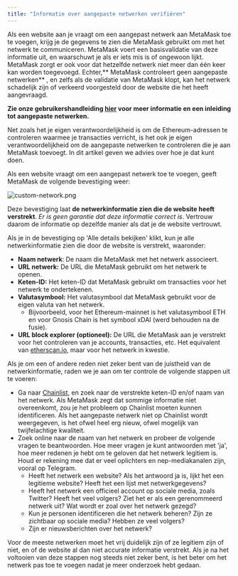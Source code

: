 ```yaml
---
title: "Informatie over aangepaste netwerken verifiëren"
---
```


Als een website aan je vraagt om een aangepast netwerk aan MetaMask toe te voegen, krijg je de gegevens te zien die MetaMask gebruikt om met het netwerk te communiceren. MetaMask voert een basisvalidatie van deze informatie uit, en waarschuwt je als er iets mis is of ongewoon lijkt. MetaMask zorgt er ook voor dat hetzelfde netwerk niet meer dan één keer kan worden toegevoegd. Echter,** MetaMask controleert geen aangepaste netwerken** , en zelfs als de validatie van MetaMask klopt, kan het netwerk schadelijk zijn of verkeerd voorgesteld door de website die het heeft aangevraagd.

**Zie onze gebruikershandleiding [hier](/networks-and-sidechains/managing-networks/user-guide-custom-networks-and-sidechains) voor meer informatie en een inleiding tot aangepaste netwerken.**

Net zoals het je eigen verantwoordelijkheid is om de Ethereum-adressen te controleren waarmee je transacties verricht, is het ook je eigen verantwoordelijkheid om de aangepaste netwerken te controleren die je aan MetaMask toevoegt. In dit artikel geven we advies over hoe je dat kunt doen.

Als een website vraagt om een aangepast netwerk toe te voegen, geeft MetaMask de volgende bevestiging weer:

<div class="center-container">
  <div class="img-medium">
    <img
      src={
        require("../../../../../../img/i18n/legacy/custom-network.png").default
      }
      alt="custom-network.png"
    />
  </div>
</div>

Deze bevestiging laat **de netwerkinformatie zien die de website heeft verstrekt**. _Er is geen garantie dat deze informatie correct is_. Vertrouw daarom de informatie op dezelfde manier als dat je de website vertrouwt.

Als je in de bevestiging op 'Alle details bekijken' klikt, kun je alle netwerkinformatie zien die door de website is verstrekt, waaronder:

- **Naam netwerk**: De naam die MetaMask met het netwerk associeert.
- **URL netwerk:** De URL die MetaMask gebruikt om het netwerk te openen.
- **Keten-ID:** Het keten-ID dat MetaMask gebruikt om transacties voor het netwerk te ondertekenen.
- **Valutasymbool:** Het valutasymbool dat MetaMask gebruikt voor de eigen valuta van het netwerk.
  - Bijvoorbeeld, voor het Ethereum-mainnet is het valutasymbool ETH en voor Gnosis Chain is het symbool xDAI (werd behouden na de fusie).
- **URL block explorer (optioneel):** De URL die MetaMask aan je verstrekt voor het controleren van je accounts, transacties, etc. Het equivalent van [etherscan.io](https://etherscan.io), maar voor het netwerk in kwestie.

Als je om een of andere reden niet zeker bent van de juistheid van de netwerkinformatie, raden we je aan om ter controle de volgende stappen uit te voeren:

- Ga naar [Chainlist,](https://chainlist.wtf/) en zoek naar de verstrekte keten-ID en/of naam van het netwerk. Als MetaMask zegt dat sommige informatie niet overeenkomt, zou je het probleem op Chainlist moeten kunnen identificeren. Als het aangepaste netwerk niet op Chainlist wordt weergegeven, is het ofwel heel erg nieuw, ofwel mogelijk van twijfelachtige kwaliteit.
- Zoek online naar de naam van het netwerk en probeer de volgende vragen te beantwoorden. Hoe meer vragen je kunt antwoorden met 'ja', hoe meer redenen je hebt om te geloven dat het netwerk legitiem is. Houd er rekening mee dat er veel oplichters en nep-mediakanalen zijn, vooral op Telegram.
  - Heeft het netwerk een website? Als het antwoord ja is, lijkt het een legitieme website? Heeft het een lijst met netwerkgegevens?
  - Heeft het netwerk een officieel account op sociale media, zoals Twitter? Heeft het veel volgers? Ziet het er als een gerenommeerd netwerk uit? Wat wordt er zoal over het netwerk gezegd?
  - Kun je personen identificeren die het netwerk beheren? Zijn ze zichtbaar op sociale media? Hebben ze veel volgers?
  - Zijn er nieuwsberichten over het netwerk?

Voor de meeste netwerken moet het vrij duidelijk zijn of ze legitiem zijn of niet, en of de website al dan niet accurate informatie verstrekt. Als je na het voltooien van deze stappen nog steeds niet zeker bent, is het beter om het netwerk pas toe te voegen nadat je meer onderzoek hebt gedaan.
